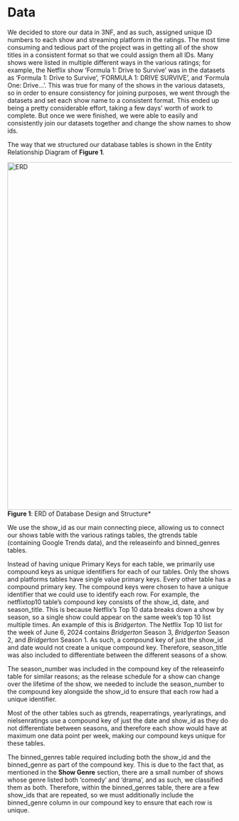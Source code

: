 # Data

We decided to store our data in 3NF, and as such, assigned unique ID numbers to each show and streaming platform in the ratings. The most time consuming and tedious part of the project was in getting all of the show titles in a consistent format so that we could assign them all IDs. Many shows were listed in multiple different ways in the various ratings; for example, the Netflix show ‘Formula 1: Drive to Survive’ was in the datasets as ‘Formula 1: Drive to Survive’, ‘FORMULA 1: DRIVE SURVIVE’, and ‘Formula One: Drive...’. This was true for many of the shows in the various datasets, so in order to ensure consistency for joining purposes, we went through the datasets and set each show name to a consistent format. This ended up being a pretty considerable effort, taking a few days’ worth of work to complete. But once we were finished, we were able to easily and consistently join our datasets together and change the show names to show ids.

The way that we structured our database tables is shown in the Entity Relationship Diagram of **Figure 1**.

[![ERD](images/erd.pngg){width="780"}](images/erd.png)\
**Figure 1**: ERD of Database Design and Structure*

We use the show_id as our main connecting piece, allowing us to connect our shows table with the various ratings tables, the gtrends table (containing Google Trends data), and the releaseinfo and binned_genres tables.

Instead of having unique Primary Keys for each table, we primarily use compound keys as unique identifiers for each of our tables. Only the shows and platforms tables have single value primary keys. Every other table has a compound primary key. The compound keys were chosen to have a unique identifier that we could use to identify each row. For example, the netflixtop10 table’s compound key consists of the show_id, date, and season_title. This is because Netflix’s Top 10 data breaks down a show by season, so a single show could appear on the same week’s top 10 list multiple times. An example of this is *Bridgerton*. The Netflix Top 10 list for the week of June 6, 2024 contains *Bridgerton* Season 3, *Bridgerton* Season 2, and *Bridgerton* Season 1. As such, a compound key of just the show_id and date would not create a unique compound key. Therefore, season_title was also included to differentiate between the different seasons of a show.

The season_number was included in the compound key of the releaseinfo table for similar reasons; as the release schedule for a show can change over the lifetime of the show, we needed to include the season_number to the compound key alongside the show_id to ensure that each row had a unique identifier.

Most of the other tables such as gtrends, reaperratings, yearlyratings, and nielsenratings use a compound key of just the date and show_id as they do not differentiate between seasons, and therefore each show would have at maximum one data point per week, making our compound keys unique for these tables.

The binned_genres table required including both the show_id and the binned_genre as part of the compound key. This is due to the fact that, as mentioned in the **Show Genre** section, there are a small number of shows whose genre listed both ‘comedy’ and ‘drama’, and as such, we classified them as both. Therefore, within the binned_genres table, there are a few show_ids that are repeated, so we must additionally include the binned_genre column in our compound key to ensure that each row is unique.